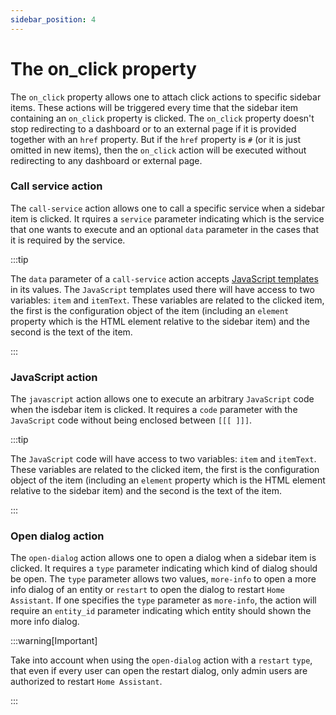 ```yaml
---
sidebar_position: 4
---
```



# The on_click property

The `on_click` property allows one to attach click actions to specific sidebar items. These actions will be triggered every time that the sidebar item containing an `on_click` property is clicked. The `on_click` property doesn't stop redirecting to a dashboard or to an external page if it is provided together with an `href` property. But if the `href` property is `#` (or it is just omitted in new items), then the `on_click` action will be executed without redirecting to any dashboard or external page.

### Call service action

The `call-service` action allows one to call a specific service when a sidebar item is clicked. It rquires a `service` parameter indicating which is the service that one wants to execute and an optional `data` parameter in the cases that it is required by the service.

:::tip

The `data` parameter of a `call-service` action accepts [JavaScript templates](../templates/javascript-templates) in its values. The `JavaScript` templates used there will have access to two variables: `item` and `itemText`. These variables are related to the clicked item, the first is the configuration object of the item (including an `element` property which is the HTML element relative to the sidebar item) and the second is the text of the item.

:::

<CallServiceAction />

### JavaScript action

The `javascript` action allows one to execute an arbitrary `JavaScript` code when the isdebar item is clicked. It requires a `code` parameter with the `JavaScript` code without being enclosed between `[[[ ]]]`.

:::tip

The `JavaScript` code will have access to two variables: `item` and `itemText`. These variables are related to the clicked item, the first is the configuration object of the item (including an `element` property which is the HTML element relative to the sidebar item) and the second is the text of the item.

:::

<JavaScriptAction />

### Open dialog action

The `open-dialog` action allows one to open a dialog when a sidebar item is clicked. It requires a `type` parameter indicating which kind of dialog should be open. The `type` parameter allows two values, `more-info` to open a more info dialog of an entity or `restart` to open the dialog to restart `Home Assistant`. If one specifies the `type` parameter as `more-info`, the action will require an `entity_id` parameter indicating which entity should shown the more info dialog.

:::warning[Important]

Take into account when using the `open-dialog` action with a `restart` `type`, that even if every user can open the restart dialog, only admin users are authorized to restart `Home Assistant`.

:::

<OpenDialogAction />